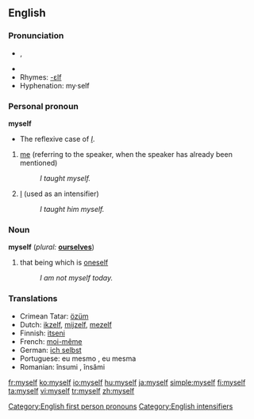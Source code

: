 ==English==

{{rank|certain|sent|keep|271|myself|morning|money|door}}

===Pronunciation===
{{English reflexive pronouns}}
* {{IPA|/maɪˈsɛɫf/}}, {{SAMPA|/maI"sElf/}}
*{{audio|en-us-myself.ogg|Audio (US)}}
* Rhymes: [[Rhymes:English:-ɛlf|-ɛlf]]
*Hyphenation: my&middot;self

===Personal pronoun===
{{rfc-header|Personal pronoun}}
'''myself'''
*The reflexive case of ''[[I]]''.
# [[me]] (referring to the speaker, when the speaker has already been mentioned)
#:''I taught myself.''
# [[I]] (used as an intensifier)
#:''I taught him myself.''

===Noun===
'''myself'''  (''plural:'' '''[[ourselves]]''')

# that being which is [[oneself]]
#:''I am not myself today.''

===Translations===
{{top}}
*Crimean Tatar: [[özüm]]
*Dutch: [[ikzelf]], [[mijzelf]], [[mezelf]]
*Finnish: [[itseni]]
*French: [[moi-même]]
*German: [[ich selbst]]
*Portuguese: eu mesmo {{m}}, eu mesma {{f}}
*Romanian: însumi {{m}}, însămi {{f}}
{{bottom}}

[[Category:English first person pronouns]]
[[Category:English intensifiers]]

[[fr:myself]]
[[ko:myself]]
[[io:myself]]
[[hu:myself]]
[[ja:myself]]
[[simple:myself]]
[[fi:myself]]
[[ta:myself]]
[[vi:myself]]
[[tr:myself]]
[[zh:myself]]